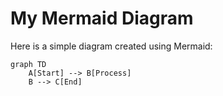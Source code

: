 # My Mermaid Diagram

Here is a simple diagram created using Mermaid:

```mermaid
graph TD
    A[Start] --> B[Process]
    B --> C[End]